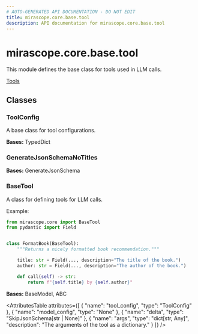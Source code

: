 ```yaml
---
# AUTO-GENERATED API DOCUMENTATION - DO NOT EDIT
title: mirascope.core.base.tool
description: API documentation for mirascope.core.base.tool
---
```


# mirascope.core.base.tool

<ApiType type="Module" />

This module defines the base class for tools used in LLM calls.

<Info title="Usage">

[Tools](/docs/mirascope/learn/tools)

</Info>

## Classes

### ToolConfig

<ApiType type="Class" />

A base class for tool configurations.

**Bases:** TypedDict


### GenerateJsonSchemaNoTitles

<ApiType type="Class" />

**Bases:** GenerateJsonSchema


### BaseTool

<ApiType type="Class" />

A class for defining tools for LLM calls.

Example:

```python
from mirascope.core import BaseTool
from pydantic import Field


class FormatBook(BaseTool):
    """Returns a nicely formatted book recommendation."""

    title: str = Field(..., description="The title of the book.")
    author: str = Field(..., description="The author of the book.")

    def call(self) -> str:
        return f"{self.title} by {self.author}"
```

**Bases:** BaseModel, ABC

<AttributesTable
  attributes={[
  {
    "name": "tool_config",
    "type": "ToolConfig"
  },
  {
    "name": "model_config",
    "type": "None"
  },
  {
    "name": "delta",
    "type": "SkipJsonSchema[str | None]"
  },
  {
    "name": "args",
    "type": "dict[str, Any]",
    "description": "The arguments of the tool as a dictionary."
  }
]}
/>



